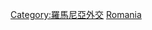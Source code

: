 {{Commonscat|Bilateral relations of Romania}}

[[Category:羅馬尼亞外交|Category:羅馬尼亞外交]]
[[Category:各国雙邊關係|Romania]]